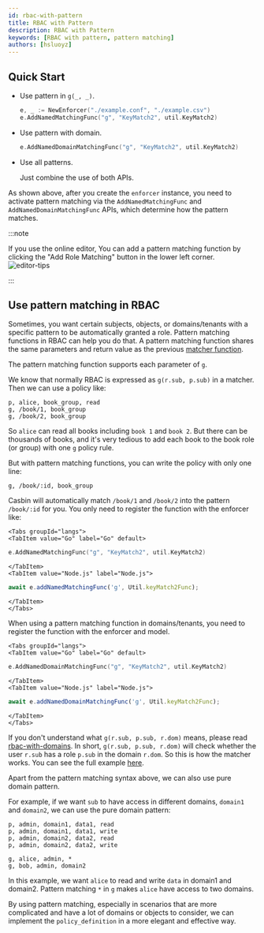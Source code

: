 ```yaml
---
id: rbac-with-pattern
title: RBAC with Pattern
description: RBAC with Pattern
keywords: [RBAC with pattern, pattern matching]
authors: [hsluoyz]
---
```


## Quick Start

- Use pattern in `g(_, _)`.

  ```go
  e, _ := NewEnforcer("./example.conf", "./example.csv")
  e.AddNamedMatchingFunc("g", "KeyMatch2", util.KeyMatch2)
  ```

- Use pattern with domain.

  ```go
  e.AddNamedDomainMatchingFunc("g", "KeyMatch2", util.KeyMatch2)
  ```

- Use all patterns.

  Just combine the use of both APIs.

As shown above, after you create the `enforcer` instance, you need to activate pattern matching via the `AddNamedMatchingFunc` and `AddNamedDomainMatchingFunc` APIs, which determine how the pattern matches.

:::note

If you use the online editor, You can add a pattern matching function by clicking the "Add Role Matching" button in the lower left corner.
![editor-tips](/img/editor-tips.png)

:::

## Use pattern matching in RBAC

Sometimes, you want certain subjects, objects, or domains/tenants with a specific pattern to be automatically granted a role. Pattern matching functions in RBAC can help you do that. A pattern matching function shares the same parameters and return value as the previous [matcher function](/docs/syntax-for-models#functions-in-matchers).

The pattern matching function supports each parameter of `g`.

We know that normally RBAC is expressed as `g(r.sub, p.sub)` in a matcher. Then we can use a policy like:

```csv
p, alice, book_group, read
g, /book/1, book_group
g, /book/2, book_group
```

So `alice` can read all books including `book 1` and `book 2`. But there can be thousands of books, and it's very tedious to add each book to the book role (or group) with one `g` policy rule.

But with pattern matching functions, you can write the policy with only one line:

```csv
g, /book/:id, book_group
```

Casbin will automatically match `/book/1` and `/book/2` into the pattern `/book/:id` for you. You only need to register the function with the enforcer like:

```mdx-code-block
<Tabs groupId="langs">
<TabItem value="Go" label="Go" default>
```

```go
e.AddNamedMatchingFunc("g", "KeyMatch2", util.KeyMatch2)
```

```mdx-code-block
</TabItem>
<TabItem value="Node.js" label="Node.js">
```

```typescript
await e.addNamedMatchingFunc('g', Util.keyMatch2Func);
```

```mdx-code-block
</TabItem>
</Tabs>
```

When using a pattern matching function in domains/tenants, you need to register the function with the enforcer and model.

```mdx-code-block
<Tabs groupId="langs">
<TabItem value="Go" label="Go" default>
```

```go
e.AddNamedDomainMatchingFunc("g", "KeyMatch2", util.KeyMatch2)
```

```mdx-code-block
</TabItem>
<TabItem value="Node.js" label="Node.js">
```

```typescript
await e.addNamedDomainMatchingFunc('g', Util.keyMatch2Func);
```

```mdx-code-block
</TabItem>
</Tabs>
```

If you don't understand what `g(r.sub, p.sub, r.dom)` means, please read [rbac-with-domains](/docs/rbac-with-domains). In short, `g(r.sub, p.sub, r.dom)` will check whether the user `r.sub` has a role `p.sub` in the domain `r.dom`. So this is how the matcher works. You can see the full example [here](https://github.com/casbin/casbin/blob/dbdb6cbe2e7a80863e4951f9ff36da07fef01b75/model_test.go#L278-L307).

Apart from the pattern matching syntax above, we can also use pure domain pattern.

For example, if we want `sub` to have access in different domains, `domain1` and `domain2`, we can use the pure domain pattern:

```csv
p, admin, domain1, data1, read
p, admin, domain1, data1, write
p, admin, domain2, data2, read
p, admin, domain2, data2, write

g, alice, admin, *
g, bob, admin, domain2
```

In this example, we want `alice` to read and write `data` in domain1 and domain2. Pattern matching `*` in `g` makes `alice` have access to two domains.

By using pattern matching, especially in scenarios that are more complicated and have a lot of domains or objects to consider, we can implement the `policy_definition` in a more elegant and effective way.
